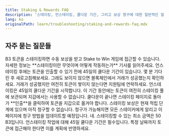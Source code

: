 ```yaml
---
title: Staking & Rewards FAQ
description: '스테이킹, 언스테이킹, 쿨다운 기간, 그리고 보상 청구에 대한 일반적인 질문들'
lang: ko
originalPath: learn/troubleshooting/staking-and-rewards-faq.mdx
---
```

## 자주 묻는 질문들

<AccordionGroup>
<Accordion title="스테이킹이 어떻게 작동하나요?">
B3 토큰을 스테이킹하면 수동 보상을 받고 Stake to Win 게임에 접근할 수 있습니다. 자세한 정보는 **스테이킹이란 무엇이며 어떻게 작동하는가** 기사를 읽어주세요.
</Accordion>

<Accordion title="언스테이킹 후 쿨다운 기간은 얼마나 되나요?">
언스테이킹 후에는 토큰을 인출할 수 있기 전에 45일의 쿨다운 기간이 있습니다.
</Accordion>

<Accordion title="스테이킹했는데 보상이 보이지 않아요. 어떻게 해야 하나요?">
몇 분 기다린 후 새로고침해보세요. 그래도 보이지 않으면 블록체인에서 거래가 성공했는지 확인하세요. 거래가 성공했지만 여전히 토큰이 쌓이지 않는다면 지원팀에 연락하세요.
</Accordion>

<Accordion title="토큰을 언스테이킹했는데 내 지갑에 보이지 않아요. 내 돈은 어디 있나요?">
언스테이킹은 45일의 쿨다운 기간을 시작합니다. 이 기간 동안에는 토큰이 여전히 스테이킹 풀에 보관되며 지갑에서는 사용할 수 없습니다. 쿨다운이 끝나면 스테이킹 페이지로 돌아가 **인출**을 클릭하여 토큰을 지갑으로 옮겨야 합니다.
</Accordion>

<Accordion title="스테이킹 보상을 어떻게 청구하나요?">
스테이킹 보상은 현재 적립 단계에 있으며 아직 청구할 수 없습니다. 청구가 가능해지면 모든 스테이커에게 알리고 이 페이지에 청구 방법을 업데이트할 예정입니다.
</Accordion>

<Accordion title="스테이킹 최소 금액이 있나요?">
네. 스테이킹할 수 있는 최소 금액은 50 B3입니다.
</Accordion>
</AccordionGroup>

<Warning>
언스테이킹 작업에 대해 45일 쿨다운 기간은 필수입니다. 특정 날짜까지 토큰에 접근해야 한다면 이를 계획에 반영하세요.
</Warning>
